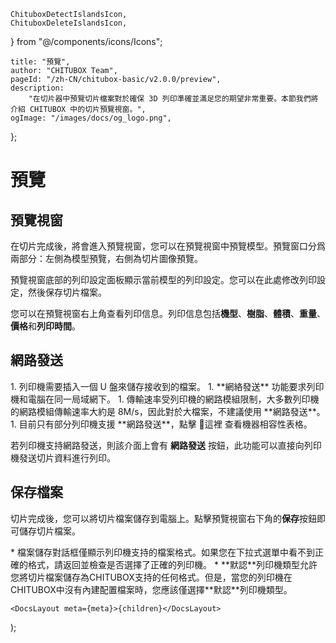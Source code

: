 	ChituboxDetectIslandsIcon,
	ChituboxDeleteIslandsIcon,
} from "@/components/icons/Icons";

	title: "預覽",
	author: "CHITUBOX Team",
	pageId: "/zh-CN/chitubox-basic/v2.0.0/preview",
	description:
		"在切片器中預覽切片檔案對於確保 3D 列印準確並滿足您的期望非常重要。本節我們將介紹 CHITUBOX 中的切片預覽視窗。",
	ogImage: "/images/docs/og_logo.png",
};

# 預覽

## 預覽視窗

在切片完成後，將會進入預覽視窗，您可以在預覽視窗中預覽模型。預覽窗口分爲兩部分：左側為模型預覽，右側為切片圖像預覽。

預覽視窗底部的列印設定面板顯示當前模型的列印設定。您可以在此處修改列印設定，然後保存切片檔案。

您可以在預覽視窗右上角查看列印信息。列印信息包括**機型**、**樹脂**、**體積**、**重量**、**價格**和**列印時間**。

## 網路發送

<Admonition type="note" title="注意">
	1. 列印機需要插入一個 U 盤來儲存接收到的檔案。
	1. **網絡發送** 功能要求列印機和電腦在同一局域網下。
	1. 傳輸速率受列印機的網路模組限制，大多數列印機的網路模組傳輸速率大約是 8M/s，因此對於大檔案，不建議使用 **網路發送**。
	1. 目前只有部分列印機支援 **網路發送**，點擊 <SpanA href="https://wkhvloo2kw.feishu.cn/docx/W9XedDtuqoHK2IxsicvccQthngf">📃這裡</SpanA> 查看機器相容性表格。
</Admonition>

若列印機支持網路發送，則該介面上會有 **網路發送** 按鈕，此功能可以直接向列印機發送切片資料進行列印。

<ImageContainer>
	<AntdImage
		src={
			"/images/docs/zh-CN/chitubox-basic/2.x.x/011-preview-network-sending.png"
		}
	/>
</ImageContainer>

## 保存檔案

切片完成後，您可以將切片檔案儲存到電腦上。點擊預覽視窗右下角的**保存**按鈕即可儲存切片檔案。

<ImageContainer>
	<AntdImage
		src={"/images/docs/zh-CN/chitubox-basic/2.x.x/011-preview-save.png"}
	/>
</ImageContainer>

<Admonition type="note" title="注意">
    * 檔案儲存對話框僅顯示列印機支持的檔案格式。如果您在下拉式選單中看不到正確的格式，請返回並檢查是否選擇了正確的列印機。
    * **默認**列印機類型允許您將切片檔案儲存為CHITUBOX支持的任何格式。但是，當您的列印機在CHITUBOX中沒有內建配置檔案時，您應該僅選擇**默認**列印機類型。
</Admonition>

	<DocsLayout meta={meta}>{children}</DocsLayout>
);
